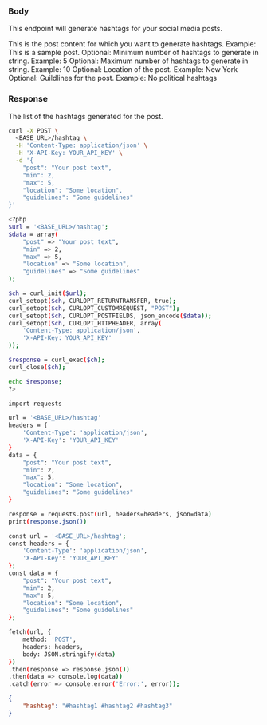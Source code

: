 
### Body
 
This endpoint will generate hashtags for your social media posts.

<ParamField body="post" type="string">
  This is the post content for which you want to generate hashtags. Example: This is a sample post.
</ParamField>

<ParamField body="min" type="string">
  Optional: Minimum number of hashtags to generate in string. Example: 5
</ParamField>

<ParamField body="max" type="string">
  Optional: Maximum number of hashtags to generate in string. Example: 10
</ParamField>

<ParamField body="location" type="string">
  Optional: Location of the post. Example: New York
</ParamField>

<ParamField body="guildlines" type="string">
  Optional: Guildlines for the post. Example: No political hashtags
</ParamField>

### Response

<ResponseField name="hashtag" type="string">
  The list of the hashtags generated for the post.
</ResponseField>

<RequestExample>

```bash cURL
curl -X POST \
  <BASE_URL>/hashtag \
  -H 'Content-Type: application/json' \
  -H 'X-API-Key: YOUR_API_KEY' \
  -d '{
    "post": "Your post text",
    "min": 2,
    "max": 5,
    "location": "Some location",
    "guidelines": "Some guidelines"
}'

```

```bash PHP
<?php
$url = '<BASE_URL>/hashtag';
$data = array(
    "post" => "Your post text",
    "min" => 2,
    "max" => 5,
    "location" => "Some location",
    "guidelines" => "Some guidelines"
);

$ch = curl_init($url);
curl_setopt($ch, CURLOPT_RETURNTRANSFER, true);
curl_setopt($ch, CURLOPT_CUSTOMREQUEST, "POST");
curl_setopt($ch, CURLOPT_POSTFIELDS, json_encode($data));
curl_setopt($ch, CURLOPT_HTTPHEADER, array(
    'Content-Type: application/json',
    'X-API-Key: YOUR_API_KEY'
));

$response = curl_exec($ch);
curl_close($ch);

echo $response;
?>

```

```bash Python
import requests

url = '<BASE_URL>/hashtag'
headers = {
    'Content-Type': 'application/json',
    'X-API-Key': 'YOUR_API_KEY'
}
data = {
    "post": "Your post text",
    "min": 2,
    "max": 5,
    "location": "Some location",
    "guidelines": "Some guidelines"
}

response = requests.post(url, headers=headers, json=data)
print(response.json())

```

```bash JavaScript
const url = '<BASE_URL>/hashtag';
const headers = {
    'Content-Type': 'application/json',
    'X-API-Key': 'YOUR_API_KEY'
};
const data = {
    "post": "Your post text",
    "min": 2,
    "max": 5,
    "location": "Some location",
    "guidelines": "Some guidelines"
};

fetch(url, {
    method: 'POST',
    headers: headers,
    body: JSON.stringify(data)
})
.then(response => response.json())
.then(data => console.log(data))
.catch(error => console.error('Error:', error));

```

</RequestExample>

<ResponseExample>

```json Response
{
	"hashtag": "#hashtag1 #hashtag2 #hashtag3"
}
```

</ResponseExample>
